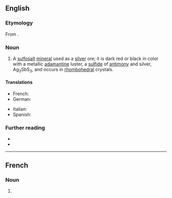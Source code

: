 ==English==

===Etymology===
From {{etyl|grc|en}} {{compound|grc|πῦρ|ἄργῠρος|t1=fire|t2=silver|nocat=1}}.

===Noun===
{{en-noun|~}}

# {{lb|en|mineral}} A [[sulfosalt]] [[mineral]] used as a [[silver]] ore; it is dark red or black in color with a metallic [[adamantine]] luster, a [[sulfide]] of [[antimony]] and silver, Ag<sub>3</sub>SbS<sub>3</sub>, and occurs in [[rhombohedral]] crystals.
#:{{syn|en|ruby silver}}

====Translations====
{{trans-top|a mineral, silver sulfantimonide}}
* French: {{t+|fr|pyrargyrite|f}}
* German: {{t|de|Pyrargyrit|m}}
{{trans-mid}}
* Italian: {{t|it|pirargirite|f}}
* Spanish: {{t|es|pirargirita|f}}
{{trans-bottom}}

===Further reading===
* {{R:WebMineral}}
* {{R:mindat}}

----

==French==

===Noun===
{{fr-noun|f}}

# {{lb|fr|mineral}} {{l|en|pyrargyrite}}